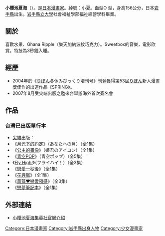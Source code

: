 {{Infobox 漫畫家
|姓名 = 小櫻池夏海
|畫像 = 
|畫像大小 = 
|附註 = 
|本名 = 
|日語原文 = 小桜池なつみ
|羅馬字 = Ouchi Natsumi
|出生日期 = 1984年7月27日
|出生地點 = {{JPN}}・[[岩手縣|岩手縣]]
|逝世 = 
|没年 = 
|没地 = 
|國籍 = {{JPN}}
|職業 = [[漫畫家|漫畫家]]
|活躍時期 = 2004年 - 
|類型 = [[少女漫畫|少女漫畫]]
|代表作 = [[青空POP|青空POP]]
|獎項 = 
|簽名 = 
|官方網站 = 
}}

{{Japanese|japanese=小桜池 なつみ|kana=おおうち なつみ|romaji=Ouchi Natsumi}}

'''小櫻池夏海'''（{{bd|1984年|7月27日}}）。是[[日本|日本]][[漫畫家|漫畫家]]。綽號：小夏。血型O 型，身高156公分，日本[[岩手縣|岩手縣]]出生。[[岩手縣立大學|岩手縣立大學]]社會福祉學部福祉經營學科畢業。

== 關於 ==
喜歡水果、Ghana Ripple（樂天加納波紋巧克力）。Sweetbox的音樂，電影欣賞。特技為3秒鐘入睡。

== 經歷 ==
* 2004年於《[[りぼん|りぼん]]冬休みびっくり増刊号》刊登獲得第53屆[[りぼん|りぼん]]新人漫畫獎佳作的出道作品《SPRING》。
* 2007年8月受尖端出版之邀來台舉辦海外首次簽名會

== 作品 ==
=== 台灣已出版單行本 ===

* [[尖端|尖端]]出版：
*《[[月光下的約定|月光下的約定]]》（あなたへの月）（全1集）
*《[[公主的畫像|公主的畫像]]》（姫君のアイコン）（全1集）
*《[[青空POP|青空POP]]》（青空ポップ）（全5集）
*《[[Fly_High!|Fly High!]]》（フライハイ！）（全3集）
*《[[戀愛一秒後|戀愛一秒後]]》（全1集）
*《[[花與嵐|花與嵐]]》（全1集）
*《[[薔薇♥戀愛預感|薔薇♥戀愛預感]]》（全3集）
*《[[戀夢筆記本|戀夢筆記本]]》（全1集）

== 外部連結 ==
* [https://web.archive.org/web/20130726131444/http://margaret.shueisha.co.jp/data/a/#oouchi 小櫻池夏海集英社官網介紹] {{ja}}


{{Japanese cartoonist-stub}}
{{DEFAULTSORT:Ouchi Natsumi}}

[[Category:日本漫畫家|Category:日本漫畫家]]
[[Category:岩手縣出身人物|Category:岩手縣出身人物]]
[[Category:少女漫畫家|Category:少女漫畫家]]